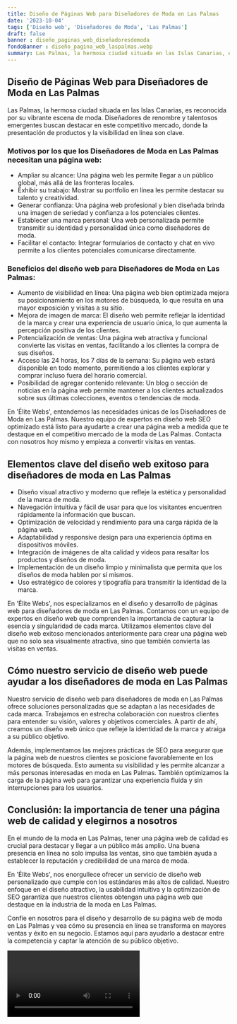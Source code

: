 ```yaml
---
title: Diseño de Páginas Web para Diseñadores de Moda en Las Palmas
date: '2023-10-04'
tags: ['Diseño web', 'Diseñadores de Moda', 'Las Palmas']
draft: false
banner : diseño_paginas_web_diseñadoresdemoda
fondoBanner : diseño_pagina_web_laspalmas.webp
summary: Las Palmas, la hermosa ciudad situada en las Islas Canarias, es reconocida por su vibrante escena de moda. Diseñadores de renombre y talentosos emergentes buscan destacar en este competitivo mercado, donde la presentación de productos y la visibilidad en línea son clave.
---
```


## Diseño de Páginas Web para Diseñadores de Moda en Las Palmas

Las Palmas, la hermosa ciudad situada en las Islas Canarias, es reconocida por su vibrante escena de moda. Diseñadores de renombre y talentosos emergentes buscan destacar en este competitivo mercado, donde la presentación de productos y la visibilidad en línea son clave.

### Motivos por los que los Diseñadores de Moda en Las Palmas necesitan una página web:

- Ampliar su alcance: Una página web les permite llegar a un público global, más allá de las fronteras locales.
- Exhibir su trabajo: Mostrar su portfolio en línea les permite destacar su talento y creatividad.
- Generar confianza: Una página web profesional y bien diseñada brinda una imagen de seriedad y confianza a los potenciales clientes.
- Establecer una marca personal: Una web personalizada permite transmitir su identidad y personalidad única como diseñadores de moda.
- Facilitar el contacto: Integrar formularios de contacto y chat en vivo permite a los clientes potenciales comunicarse directamente.

### Beneficios del diseño web para Diseñadores de Moda en Las Palmas:

- Aumento de visibilidad en línea: Una página web bien optimizada mejora su posicionamiento en los motores de búsqueda, lo que resulta en una mayor exposición y visitas a su sitio.
- Mejora de imagen de marca: El diseño web permite reflejar la identidad de la marca y crear una experiencia de usuario única, lo que aumenta la percepción positiva de los clientes.
- Potencialización de ventas: Una página web atractiva y funcional convierte las visitas en ventas, facilitando a los clientes la compra de sus diseños.
- Acceso las 24 horas, los 7 días de la semana: Su página web estará disponible en todo momento, permitiendo a los clientes explorar y comprar incluso fuera del horario comercial.
- Posibilidad de agregar contenido relevante: Un blog o sección de noticias en la página web permite mantener a los clientes actualizados sobre sus últimas colecciones, eventos o tendencias de moda.

En 'Élite Webs', entendemos las necesidades únicas de los Diseñadores de Moda en Las Palmas. Nuestro equipo de expertos en diseño web SEO optimizado está listo para ayudarte a crear una página web a medida que te destaque en el competitivo mercado de la moda de Las Palmas. Contacta con nosotros hoy mismo y empieza a convertir visitas en ventas.

<GifSeo />

<Cta />

## Elementos clave del diseño web exitoso para diseñadores de moda en Las Palmas

- Diseño visual atractivo y moderno que refleje la estética y personalidad de la marca de moda.
- Navegación intuitiva y fácil de usar para que los visitantes encuentren rápidamente la información que buscan.
- Optimización de velocidad y rendimiento para una carga rápida de la página web.
- Adaptabilidad y responsive design para una experiencia óptima en dispositivos móviles.
- Integración de imágenes de alta calidad y videos para resaltar los productos y diseños de moda.
- Implementación de un diseño limpio y minimalista que permita que los diseños de moda hablen por sí mismos.
- Uso estratégico de colores y tipografía para transmitir la identidad de la marca.

En 'Élite Webs', nos especializamos en el diseño y desarrollo de páginas web para diseñadores de moda en Las Palmas. Contamos con un equipo de expertos en diseño web que comprenden la importancia de capturar la esencia y singularidad de cada marca. Utilizamos elementos clave del diseño web exitoso mencionados anteriormente para crear una página web que no solo sea visualmente atractiva, sino que también convierta las visitas en ventas.

## Cómo nuestro servicio de diseño web puede ayudar a los diseñadores de moda en Las Palmas

Nuestro servicio de diseño web para diseñadores de moda en Las Palmas ofrece soluciones personalizadas que se adaptan a las necesidades de cada marca. Trabajamos en estrecha colaboración con nuestros clientes para entender su visión, valores y objetivos comerciales. A partir de ahí, creamos un diseño web único que refleje la identidad de la marca y atraiga a su público objetivo.

Además, implementamos las mejores prácticas de SEO para asegurar que la página web de nuestros clientes se posicione favorablemente en los motores de búsqueda. Esto aumenta su visibilidad y les permite alcanzar a más personas interesadas en moda en Las Palmas. También optimizamos la carga de la página web para garantizar una experiencia fluida y sin interrupciones para los usuarios.

## Conclusión: la importancia de tener una página web de calidad y elegirnos a nosotros

En el mundo de la moda en Las Palmas, tener una página web de calidad es crucial para destacar y llegar a un público más amplio. Una buena presencia en línea no solo impulsa las ventas, sino que también ayuda a establecer la reputación y credibilidad de una marca de moda.

En 'Élite Webs', nos enorgullece ofrecer un servicio de diseño web personalizado que cumple con los estándares más altos de calidad. Nuestro enfoque en el diseño atractivo, la usabilidad intuitiva y la optimización de SEO garantiza que nuestros clientes obtengan una página web que destaque en la industria de la moda en Las Palmas.

Confíe en nosotros para el diseño y desarrollo de su página web de moda en Las Palmas y vea cómo su presencia en línea se transforma en mayores ventas y éxito en su negocio. Estamos aquí para ayudarlo a destacar entre la competencia y captar la atención de su público objetivo.

<Video />

<CtaBot job='Diseñadores de Moda' city='Las Palmas'/>

<Gmaps query='Las Palmas+españa+maps' />